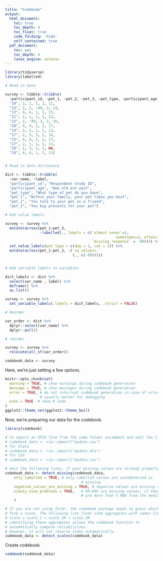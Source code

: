 ```yaml
---
title: "Codebook"
output:
  html_document:
    toc: true
    toc_depth: 4
    toc_float: true
    code_folding: 'hide'
    self_contained: true
  pdf_document:
    toc: yes
    toc_depth: 4
    latex_engine: xelatex
---
```


```r

library(tidyverse)
library(labelled)

# Read in data

survey <- tibble::tribble(
  ~participant_id, ~pet_1, ~pet_2, ~pet_3, ~pet_type, ~participant_age,
  "10", 2, 1, 1, 1, 12,
  "22", 2, 2, -99, 2, 14, 
  "13", 4, 4, 1, 1, 15,
  "11", 2, 1, 1, 1, 13,
  "15", 2, -99, 3, 2, 16, 
  "20", 4, 4, 1, 1, 17,
  "14", 2, 1, 1, 1, 13,
  "17", 2, 3, 3, 2, 16, 
  "25", 4, 4, 1, 1, 17,
  "27", 2, 1, 1, 1, 13,
  "28", 2, 3, 3, 2, NA, 
  "18", 4, 4, 1, 1, 11)


# Read in data dictionary

dict <- tibble::tribble(
  ~var_name, ~label,
  "participant_id", "Respondent study ID",
  "participant_age", "How old are you?",
  "pet_type", "What type of pet do you have",
  "pet_1", "Within your family, your pet likes you best", 
  "pet_2", "You talk to your pet as a friend",
  "pet_3", "You buy presents for your pet")

# Add value labels

survey <- survey %>%
  mutate(across(pet_1:pet_3, 
                ~labelled(., labels = c(`almost never`=1, 
                                                   sometimes=2, often=3, `almost always`=4,
                                        `missing response` = -99)))) %>%
  set_value_labels(pet_type = c(dog = 1, cat = 2)) %>%
  mutate(across(pet_1:pet_3, ~(`na_values<-`
                               (., c(-99)))))


# Add variable labels to variables

dict_labels <- dict %>%
  select(var_name , label) %>%
  deframe() %>%
  as.list()

survey <- survey %>%
  set_variable_labels(.labels = dict_labels, .strict = FALSE)

# Reorder

var_order <- dict %>%
  dplyr::select(var_name) %>%
  dplyr::pull()

# reorder

survey <- survey %>%
  relocate(all_of(var_order))

codebook_data <- survey

```


Here, we're just setting a few options.

```r
knitr::opts_chunk$set(
  warning = TRUE, # show warnings during codebook generation
  message = TRUE, # show messages during codebook generation
  error = TRUE, # do not interrupt codebook generation in case of errors,
                # usually better for debugging
  echo = TRUE  # show R code
)
ggplot2::theme_set(ggplot2::theme_bw())

```

Now, we're preparing our data for the codebook.

```r
library(codebook)

# to import an SPSS file from the same folder uncomment and edit the line below
# codebook_data <- rio::import("mydata.sav")
# for Stata
# codebook_data <- rio::import("mydata.dta")
# for CSV
# codebook_data <- rio::import("mydata.csv")

# omit the following lines, if your missing values are already properly labelled
codebook_data <- detect_missing(codebook_data,
    only_labelled = TRUE, # only labelled values are autodetected as
                                   # missing
    negative_values_are_missing = TRUE, # negative values are missing values
    ninety_nine_problems = TRUE,   # 99/999 are missing values, if they
                                   # are more than 5 MAD from the median
    )

# If you are not using formr, the codebook package needs to guess which items
# form a scale. The following line finds item aggregates with names like this:
# scale = scale_1 + scale_2R + scale_3R
# identifying these aggregates allows the codebook function to
# automatically compute reliabilities.
# However, it will not reverse items automatically.
codebook_data <- detect_scales(codebook_data)
```


Create codebook

```r
codebook(codebook_data)
```
